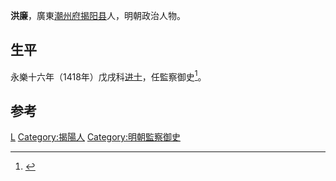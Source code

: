 '''洪廉'''，廣東[[潮州府|潮州府]][[揭阳县|揭阳县]]人，明朝政治人物。

== 生平 ==
永樂十六年（1418年）戊戌科[[进士|进士]]，任監察御史<ref>{{cite news|title=明朝潮州府文进士名录|url=http://zt.czonline.net/2010wenhua/txcr/chaorendongtai/kejiao/2010-12-02/31625.html|accessdate=2013-08-07|newspaper=潮州热线|archive-url=https://web.archive.org/web/20131004220414/http://zt.czonline.net/2010wenhua/txcr/chaorendongtai/kejiao/2010-12-02/31625.html|archive-date=2013-10-04|dead-url=yes}}</ref>。

==参考==
{{reflist}}

{{永樂十六年戊戌科殿試金榜}}

{{Authority control}}

{{DEFAULTSORT:Hong洪}}
[[Category:洪姓|L]]
[[Category:揭陽人|Category:揭陽人]]
[[Category:明朝監察御史|Category:明朝監察御史]]


{{明朝人物小作品}}